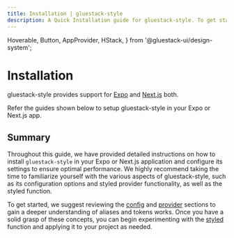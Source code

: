 ```yaml
---
title: Installation | gluestack-style
description: A Quick Installation guide for gluestack-style. To get started with gluestack-style, you'll need to install it using either npm or yarn.
---
```



<Meta title="styled/Getting Started/Installation" />

  Hoverable,
  Button,
  AppProvider,
  HStack,
} from '@gluestack-ui/design-system';

# Installation

gluestack-style provides support for [Expo](https://expo.dev/) and [Next.js](https://nextjs.org/) both.

Refer the guides shown below to setup gluestack-style in your Expo or Next.js app.

<AppProvider>
  <HStack
    space="md"
    flex={1}
    mb="$4"
    sx={{
      '@lg': {
        flexDirection: 'row',
      },
      'flexDirection': 'column',
    }}
  >
    <Hoverable
      heading="Expo"
      subHeading="Guide to install in an Expo project"
      href="/style/docs/getting-started/install-expo"
    />
    <Hoverable
      heading="Next.js"
      subHeading="Guide to install in a Next.js project"
      href="/style/docs/getting-started/install-nextjs"
    />
  </HStack>
</AppProvider>

## Summary

Throughout this guide, we have provided detailed instructions on how to install `gluestack-style` in your Expo or Next.js application and configure its settings to ensure optimal performance. We highly recommend taking the time to familiarize yourself with the various aspects of gluestack-style, such as its configuration options and styled provider functionality, as well as the styled function.

To get started, we suggest reviewing the [config](/style/docs/configuration/theme-tokens) and [provider](/style/docs/getting-started/styled-provider) sections to gain a deeper understanding of aliases and tokens works. Once you have a solid grasp of these concepts, you can begin experimenting with the [styled](/style/docs/getting-started/styled) function and applying it to your project as needed.
